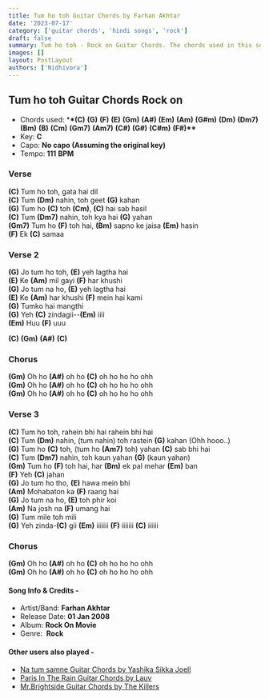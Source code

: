 ```yaml
---
title: Tum ho toh Guitar Chords by Farhan Akhtar
date: '2023-07-17'
category: ['guitar chords', 'hindi songs', 'rock']
draft: false
summary: Tum ho toh - Rock on Guitar Chords. The chords used in this song are (C) (G) (F) (E) (Gm) (A#) (Em) (Am) (G#m) (Dm) (Dm7) (Bm) (B) (Cm) (Gm7) (Am7). key - C Major
images: []
layout: PostLayout
authors: ['Nidhivora']
---
```


## Tum ho toh Guitar Chords Rock on

- Chords used: \***\*(C)** **(G)** **(F)** **(E)** **(Gm)** **(A#)** **(Em)** **(Am)** **(G#m)** **(Dm)** **(Dm7)** **(Bm)** **(B)** **(Cm)** **(Gm7)** **(Am7)** **(C#)** **(G#)** **(C#m)** **(F#)\*\***
- Key: **C**
- Capo: **No capo (Assuming the original key)**
- Tempo: **111** **BPM**

### Verse

**(C)** Tum ho toh, gata hai dil\
**(C)** Tum **(Dm)** nahin, toh geet **(G)** kahan\
**(G)** Tum ho **(C)** toh **(Cm)**, **(C)** hai sab hasil\
**(C)** Tum **(Dm7)** nahin, toh kya hai **(G)** yahan\
**(Gm7)** Tum ho **(F)** toh hai, **(Bm)** sapno ke jaisa **(Em)** hasin\
**(F)** Ek **(C)** samaa

### Verse 2

**(G)** Jo tum ho toh, **(E)** yeh lagtha hai\
**(E)** Ke **(Am)** mil gayi **(F)** har khushi\
**(G)** Jo tum na ho, **(E)** yeh lagtha hai\
**(E)** Ke **(Am)** har khushi **(F)** mein hai kami\
**(G)** Tumko hai mangthi\
**(G)** Yeh **(C)** zindagii--**(Em)** iiii\
**(Em)** Huu **(F)** uuu

**(C)** **(Gm)** **(A#)** **(C)**

### Chorus

**(Gm)** Oh ho **(A#)** oh ho **(C)** oh ho ho ho ohh\
**(Gm)** Oh ho **(A#)** oh ho **(C)** oh ho ho ho ohh\
**(Gm)** Oh ho **(A#)** oh ho **(C)** oh ho ho ho ohh

### Verse 3

**(C)** Tum ho toh, rahein bhi hai rahein bhi hai\
**(C)** Tum **(Dm)** nahin, (tum nahin) toh rastein **(G)** kahan (Ohh hooo..)\
**(G)** Tum ho **(C)** toh, (tum ho **(Am7)** toh) yahan **(C)** sab bhi hai\
**(C)** Tum **(Dm7)** nahin, toh kaun yahan **(G)** (kaun yahan)\
**(Gm)** Tum ho **(F)** toh hai, har **(Bm)** ek pal mehar **(Em)** ban\
**(F)** Yeh **(C)** jahan\
**(G)** Jo tum ho tho, **(E)** hawa mein bhi\
**(Am)** Mohabaton ka **(F)** raang hai\
**(G)** Jo tum na ho, **(E)** toh phir koi\
**(Am)** Na josh na **(F)** umang hai\
**(G)** Tum mile toh mili\
**(G)** Yeh zinda-**(C)** gii **(Em)** iiiiiii **(F)** iiiiiii **(C)** iiiiii

### Chorus

**(Gm)** Oh ho **(A#)** oh ho **(C)** oh ho ho ho ohh\
**(Gm)** Oh ho **(A#)** oh ho **(C)** oh ho ho ho ohh

#### Song Info & Credits -

- Artist/Band: **Farhan Akhtar**
- Release Date: **01 Jan 2008**
- Album: **Rock On Movie**
- Genre:  **Rock**

#### Other users also played -

- [Na tum samne Guitar Chords by Yashika Sikka Joell](https://www.chordsco.com/chords/na-tum-samne-guitar-chords-by-yashika-sikka-joell)
- [Paris In The Rain Guitar Chords by Lauv](https://www.chordsco.com/chords/paris-in-the-rain-guitar-chords-by-lauv)
- [Mr.Brightside Guitar Chords by The Killers](https://www.chordsco.com/chords/mrbrightside-guitar-chords-by-the-killers)
